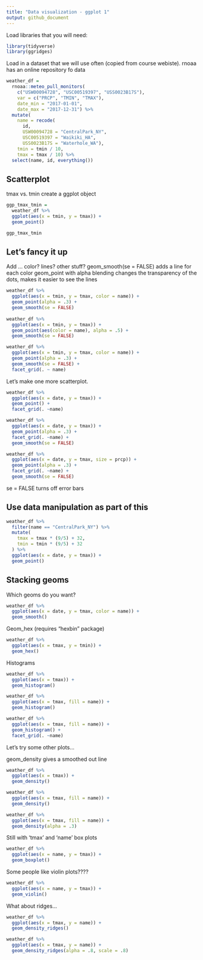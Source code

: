 ```yaml
---
title: "Data visualization - ggplot 1"
output: github_document
---
```


Load libraries that you will need:

```r
library(tidyverse)
library(ggridges)
```

Load in a dataset that we will use often (copied from course webiste).
rnoaa has an online repository fo data

```r
weather_df = 
  rnoaa::meteo_pull_monitors(
    c("USW00094728", "USC00519397", "USS0023B17S"),
    var = c("PRCP", "TMIN", "TMAX"), 
    date_min = "2017-01-01",
    date_max = "2017-12-31") %>%
  mutate(
    name = recode(
      id, 
      USW00094728 = "CentralPark_NY", 
      USC00519397 = "Waikiki_HA",
      USS0023B17S = "Waterhole_WA"),
    tmin = tmin / 10,
    tmax = tmax / 10) %>%
  select(name, id, everything())
```

## Scatterplot

tmax vs. tmin
create a ggplot object

```r
ggp_tmax_tmin =
  weather_df %>% 
  ggplot(aes(x = tmin, y = tmax)) +
  geom_point()

ggp_tmax_tmin
```

## Let's fancy it up

Add ... color? lines? other stuff?
geom_smooth(se = FALSE) adds a line for each color
geom_point with alpha blending changes the transparency of the dots, makes it easier to see the lines

```r
weather_df %>% 
  ggplot(aes(x = tmin, y = tmax, color = name)) +
  geom_point(alpha = .3) +
  geom_smooth(se = FALSE)
  
weather_df %>% 
  ggplot(aes(x = tmin, y = tmax)) + 
  geom_point(aes(color = name), alpha = .5) +
  geom_smooth(se = FALSE)

weather_df %>% 
  ggplot(aes(x = tmin, y = tmax, color = name)) +
  geom_point(alpha = .3) +
  geom_smooth(se = FALSE) + 
  facet_grid(. ~ name)
```

Let's make one more scatterplot.

```r
weather_df %>% 
  ggplot(aes(x = date, y = tmax)) +
  geom_point() +
  facet_grid(. ~name)

weather_df %>% 
  ggplot(aes(x = date, y = tmax)) +
  geom_point(alpha = .3) +
  facet_grid(. ~name) +
  geom_smooth(se = FALSE)

weather_df %>% 
  ggplot(aes(x = date, y = tmax, size = prcp)) +
  geom_point(alpha = .3) +
  facet_grid(. ~name) +
  geom_smooth(se = FALSE)
```

se = FALSE turns off error bars

## Use data manipulation as part of this

```r
weather_df %>% 
  filter(name == "CentralPark_NY") %>% 
  mutate(
    tmax = tmax * (9/5) + 32,
    tmin = tmin * (9/5) + 32
  ) %>% 
  ggplot(aes(x = date, y = tmax)) +
  geom_point()
```

## Stacking geoms

Which geoms do you want?

```r
weather_df %>% 
  ggplot(aes(x = date, y = tmax, color = name)) +
  geom_smooth()
```

Geom_hex (requires "hexbin" package)
```r
weather_df %>% 
  ggplot(aes(x = tmax, y = tmin)) + 
  geom_hex()
```

Histograms
```r
weather_df %>% 
  ggplot(aes(x = tmax)) + 
  geom_histogram()

weather_df %>% 
  ggplot(aes(x = tmax, fill = name)) + 
  geom_histogram()

weather_df %>% 
  ggplot(aes(x = tmax, fill = name)) + 
  geom_histogram() +
  facet_grid(. ~name)
```

Let's try some other plots...

geom_density gives a smoothed out line

```r
weather_df %>% 
  ggplot(aes(x = tmax)) + 
  geom_density()

weather_df %>% 
  ggplot(aes(x = tmax, fill = name)) + 
  geom_density()

weather_df %>% 
  ggplot(aes(x = tmax, fill = name)) + 
  geom_density(alpha = .3)
```

Still with 'tmax' and 'name'
box plots
```r
weather_df %>% 
  ggplot(aes(x = name, y = tmax)) +
  geom_boxplot()
```

Some people like violin plots????

```r
weather_df %>% 
  ggplot(aes(x = name, y = tmax)) +
  geom_violin()
```

What about ridges...

```r
weather_df %>% 
  ggplot(aes(x = tmax, y = name)) +
  geom_density_ridges()

weather_df %>% 
  ggplot(aes(x = tmax, y = name)) +
  geom_density_ridges(alpha = .8, scale = .8)
```

